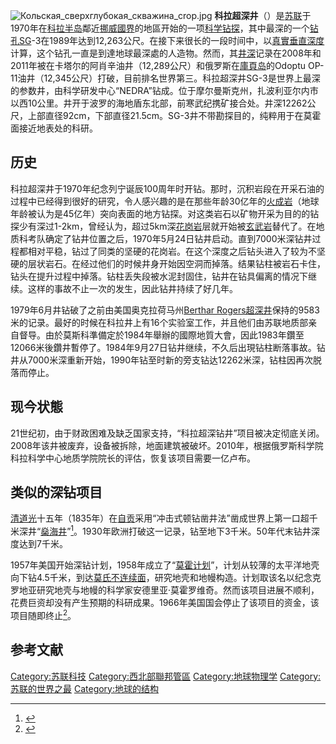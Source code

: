 {{noteTA
|G1=Unit
|1=zh-cn:项目;  zh-tw:計畫;
|2=zh-cn:科研;  zh-tw:科學研究;
}}


{{Refimprove|time=2021-05-18T02:43:15+00:00}}
{{coord|display=title|69|23|46.39|N|30|36|31.20|E|type:landmark_region:RU_scale:50000}}
[[File:Кольская_сверхглубокая_скважина_crop.jpg|thumb]]
'''科拉超深井'''（{{lang-ru|Кольская сверхглубокая скважина}}）是[[苏联|苏联]]于1970年在[[科拉半岛|科拉半岛]]鄰近[[挪威|挪威]][[國界|國界]]的地區开始的一项[[科学钻探|科学钻探]]，其中最深的一个[[钻孔|钻孔]]SG-3在1989年达到12,263公尺。在接下来很长的一段时间中，以[[真實垂直深度|真實垂直深度]]计算，这个钻孔一直是到達地球最深處的人造物。然而，其[[井深|井深]]记录在2008年和2011年被在卡塔尔的阿肖辛油井（12,289公尺）和俄罗斯在[[庫頁岛|庫頁岛]]的Odoptu OP-11油井（12,345公尺）打破，目前排名世界第三。科拉超深井SG-3是世界上最深的参数井，由科学研发中心“NEDRA”钻成。位于摩尔曼斯克州，扎波利亚尔内市以西10公里。井开于波罗的海地盾东北部，前寒武纪携矿接合处。井深12262公尺，上部直径92cm，下部直径21.5cm。SG-3井不带勘探目的，纯粹用于在莫霍面接近地表处的科研。

== 历史 ==
科拉超深井于1970年纪念列宁诞辰100周年时开钻。那时，沉积岩段在开采石油的过程中已经得到很好的研究，令人感兴趣的是在那些年龄30亿年的[[火成岩|火成岩]]（地球年龄被认为是45亿年）突向表面的地方钻探。对这类岩石以矿物开采为目的的钻探少有深过1-2km，曾经认为，超过5km深[[花岗岩|花岗岩]]层就开始被[[玄武岩|玄武岩]]替代了。在地质科考队确定了钻井位置之后，1970年5月24日钻井启动。直到7000米深钻井过程都相对平稳，钻过了同类的坚硬的花岗岩。在这个深度之后钻头进入了较为不坚硬的层状岩石。在经过他们的时候井身开始因空洞而掉落。结果钻柱被岩石卡住，钻头在提升过程中掉落。钻柱丢失段被水泥封固住，钻井在钻具偏离的情况下继续。这样的事故不止一次的发生，因此钻井持续了好几年。

1979年6月井钻破了之前由美国奥克拉荷马州[[伯沙罗杰斯钻洞|Berthar Rogers超深井]]保持的9583米的记录。最好的时候在科拉井上有16个实验室工作，并且他们由苏联地质部亲自督导。由於莫斯科準備定於1984年舉辦的國際地質大會，因此1983年鑽至12066米後鑽井暫停了。1984年9月27日钻井继续，不久后出現钻柱断落事故。钻井从7000米深重新开始，1990年钻至时新的旁支钻达12262米深，钻柱因再次脱落而停止。

== 现今状態 ==
21世纪初，由于财政困难及缺乏国家支持，“科拉超深钻井”项目被决定彻底关闭。2008年该井被废弃，设备被拆除，地面建筑被破坏。2010年，根据俄罗斯科学院科拉科学中心地质学院院长的评估，恢复该项目需要一亿卢布。

== 类似的深钻项目 ==
[[清朝|清]][[道光|道光]]十五年（1835年）在[[自贡市|自贡]]采用“冲击式顿钻凿井法”凿成世界上第一口超千米深井“[[燊海井|燊海井]]”<ref>{{Cite journal|author= 钟长永|title= 世界第一口超千米深井一燊海井|journal= 四川文物|year= 1987 |issue= 1 |pages= 20-22 }}</ref>。1930年欧洲打破这一记录，钻至地下3千米。50年代末钻井深度达到7千米。

1957年美国开始深钻计划，1958年成立了“[[莫霍计划|莫霍计划]]”，计划从较薄的太平洋地壳向下钻4.5千米，到达[[莫氏不连续面|莫氏不连续面]]，研究地壳和地幔构造。计划取该名以纪念克罗地亚研究地壳与地幔的科学家安德里亚·莫霍罗维奇。然而该项目进展不顺利，花费巨资却没有产生预期的科研成果。1966年美国国会停止了该项目的资金，该项目随即终止<ref>{{Cite web|title=iGEM article: MoHole|url=http://www.ejge.com/iGEM/Articles/MoHole/MoHole.htm|accessdate=2019-07-06|work=www.ejge.com}}</ref>。

== 参考文献 ==
{{reflist}}

{{DEFAULTSORT:科拉超深钻孔}}
[[Category:苏联科技|Category:苏联科技]]
[[Category:西北部聯邦管區|Category:西北部聯邦管區]]
[[Category:地球物理学|Category:地球物理学]]
[[Category:苏联的世界之最|Category:苏联的世界之最]]
[[Category:地球的结构|Category:地球的结构]]